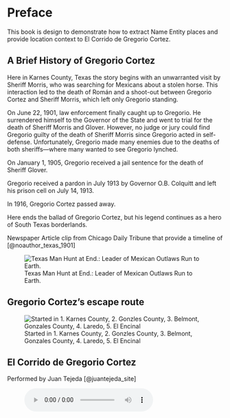 # Preface {.unnumbered}

This book is design to demonstrate how to extract Name Entity places and provide location context to El Corrido de Gregorio Cortez.  

## A Brief History of Gregorio Cortez

Here in Karnes County, Texas the story begins with an unwarranted visit by Sheriff Morris, who was searching for Mexicans about a stolen horse. This interaction led to the death of Román and a shoot-out between Gregorio Cortez and Sheriff Morris, which left only Gregorio standing. 

On June 22, 1901, law enforcement finally caught up to Gregorio. He surrendered himself to the Governor of the State and went to trial for the death of Sheriff Morris and Glover. However, no judge or jury could find Gregorio guilty of the death of Sheriff Morris since Gregorio acted in self-defense. Unfortunately, Gregorio made many enemies due to the deaths of both sheriffs—where many wanted to see Gregorio lynched. 

On January 1, 1905, Gregorio received a jail sentence for the death of Sheriff Glover. 

Gregorio received a pardon in July 1913 by Governor O.B. Colquitt and left his prison cell on July 14, 1913.

In 1916, Gregorio Cortez passed away. 

Here ends the ballad of Gregorio Cortez, but his legend continues as a hero of South Texas borderlands. 

Newspaper Article clip from Chicago Daily Tribune that provide a timeline of [@noauthor_texas_1901]

![Texas Man Hunt at End.: Leader of Mexican Outlaws Run to Earth.](images\Texas Man Hunt at End Chicago Daily Tribune.png){#noauthor_texas_1901}

## Gregorio Cortez's escape route {.unnumbered}

![Started in 1. Karnes County, 2. Gonzles County, 3. Belmont, Gonzales County, 4. Laredo, 5. El Encinal](images\gcroutemap.png)

## El Corrido de Gregorio Cortez {.unnumbered}
Performed by Juan Tejeda [@juantejeda_site] 

<figure>
    <audio
        controls
        controlsList="nodownload"
        src=".../audio/Tejeda_Greg_Cortez.mp3"
        >
    </audio>
</figure>
